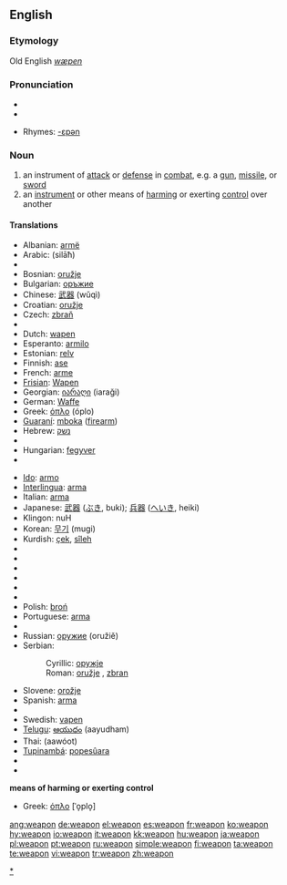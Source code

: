 ==English==

===Etymology===
Old English ''[[wæpen]]''

===Pronunciation===
* {{IPA|/wɛpən/}}
*{{audio|en-us-weapon.ogg|Audio (US)}}

* Rhymes: [[Rhymes:English:-ɛpən|-ɛpən]]

===Noun===
{{en-noun}}

# an instrument of [[attack]] or [[defense]] in [[combat]], e.g. a [[gun]], [[missile]], or [[sword]]
# an [[instrument]] or other means of [[harm]]ing or exerting [[control]] over another

====Translations====
{{trans-top|instrument of attack or defense in combat}}
*Albanian: [[armë]]
*Arabic: {{Arab|[[سلاح|سِلاحٌ]]}} (silāħ) {{m}}
*{{trreq|Armenian}}
*Bosnian: [[oružje]] {{n}}
*Bulgarian: [[оръжие]] {{n}}
*Chinese: [[武器]] (wǔqì)
*Croatian: [[oružje]] {{n}}
*Czech: [[zbraň]] {{f}}
*{{trreq|Danish}}
*Dutch: [[wapen]] {{n}}
*Esperanto: [[armilo]]
*Estonian: [[relv]]
*Finnish: [[ase]]
*French: [[arme]] {{f}}
*[[Frisian]]: [[Wapen]]
*Georgian: [[იარაღი]] (iaraği)
*German: [[Waffe]] {{f}}
*Greek: [[όπλο]] (óplo) {{n}}
*[[Guaraní]]: [[mboka]] ([[firearm]])
*Hebrew: [[נשק]] {{m}}
*{{trreq|Hindi}}
*Hungarian: [[fegyver]]
*{{trreq|Icelandic}}
{{trans-mid}}
*[[Ido]]: [[armo]]
*[[Interlingua]]: [[arma]]
*Italian: [[arma]] {{f}}
*Japanese: [[武器]] ([[ぶき]], buki); [[兵器]] ([[へいき]], heiki)
*Klingon: nuH
*Korean: [[무기]] (mugi)
*Kurdish: [[çek]], [[sîleh]]
*{{trreq|Latin}}
*{{trreq|Latvian}}
*{{trreq|Lithuanian}}
*{{trreq|Mongolian}}
*{{trreq|Old English}}
*{{trreq|Persian}}
*Polish: [[broń]] {{f}}
*Portuguese: [[arma]] {{f}}
*{{trreq|Romanian}}
*Russian: [[оружие]] (oružiě) {{n}}
*Serbian:
*:Cyrillic: [[оружје]] {{n}}
*:Roman: [[oružje#Serbian|oružje]] {{n}}, [[zbran]]
*Slovene: [[orožje]] {{n}}
*Spanish: [[arma]] {{f}}
*{{trreq|Swahili}}
*Swedish: [[vapen]] {{n}}
*[[Telugu]]: [[ఆయుధం]] (aayudham)
*Thai: {{Thai|[[อาวุธ]]}} (aawóot)
*[[Tupinambá]]: [[popesûara]]
*{{trreq|Turkish}}
*{{trreq|Welsh}}
{{trans-bottom}}

'''means of harming or exerting control'''
*Greek: [[όπλο]] [ˈo̞plo̞] {{n}}

[[Category:Weapons|*]]

[[ang:weapon]]
[[de:weapon]]
[[el:weapon]]
[[es:weapon]]
[[fr:weapon]]
[[ko:weapon]]
[[hy:weapon]]
[[io:weapon]]
[[it:weapon]]
[[kk:weapon]]
[[hu:weapon]]
[[ja:weapon]]
[[pl:weapon]]
[[pt:weapon]]
[[ru:weapon]]
[[simple:weapon]]
[[fi:weapon]]
[[ta:weapon]]
[[te:weapon]]
[[vi:weapon]]
[[tr:weapon]]
[[zh:weapon]]